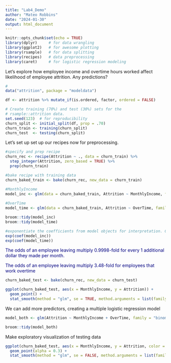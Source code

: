 ```yaml
---
title: "Lab4_Demo"
author: "Mateo Robbins"
date: "2024-01-30"
output: html_document
---
```


```r
knitr::opts_chunk$set(echo = TRUE)
library(dplyr)     # for data wrangling
library(ggplot2)   # for awesome plotting
library(rsample)   # for data splitting
library(recipes)   # data preprocessing
library(caret)     # for logistic regression modeling
```
Let's explore how employee income and overtime hours worked affect likelihood of employee attrition.  Any predictions?

```r
#
data("attrition", package = "modeldata")

df <- attrition %>% mutate_if(is.ordered, factor, ordered = FALSE)

# Create training (70%) and test (30%) sets for the 
# rsample::attrition data.
set.seed(123)  # for reproducibility 
churn_split <- initial_split(df, prop = .70)
churn_train <- training(churn_split)
churn_test  <- testing(churn_split)
```

Let's set up set up our recipes now for preprocessing. 
```r
#specify and prep recipe
churn_rec <- recipe(Attrition ~ ., data = churn_train) %>% 
  step_integer(Attrition, zero_based = TRUE) %>% 
  prep(churn_train)

#bake recipe with training data
churn_baked_train <- bake(churn_rec, new_data = churn_train)
```

```r
#MonthlyIncome
model_inc <- glm(data = churn_baked_train, Attrition ~ MonthlyIncome, family = "binomial")
  
#OverTime
model_time <- glm(data = churn_baked_train, Attrition ~ OverTime, family = "binomial")
```


```r
broom::tidy(model_inc)
broom::tidy(model_time)
```

```r
#exponentiate the coefficients from model objects for interpretation. Gives us changes in odds of attrition
exp(coef(model_inc))
exp(coef(model_time))
```

[The odds of an employee leaving multiply 0.9998-fold for every 1 additional dollar they made per month.]{style="color:navy;"}

[The odds of an employee leaving multiply 3.48-fold for employees that work overtime]{style="color:navy;"}


```r
churn_baked_test <- bake(churn_rec, new_data = churn_test)
```

```r
ggplot(churn_baked_test, aes(x = MonthlyIncome, y = Attrition)) +
  geom_point() +
  stat_smooth(method = "glm", se = TRUE, method.arguments = list(family = "binomial"))
```

We can add more predictors, creating a multiple logistic regression model

```r
model_both <- glm(Attrition ~ MonthlyIncome + OverTime, family = "binomial", data = churn_train)

broom::tidy(model_both)
```

Make exploratory visualization of testing data

```r
ggplot(churn_baked_test, aes(x = MonthlyIncome, y = Attrition, color = OverTime)) +
  geom_point(alpha = 0.3) +
  stat_smooth(method = "glm", se = FALSE, method.arguments = list(family = "binomial"))
```

